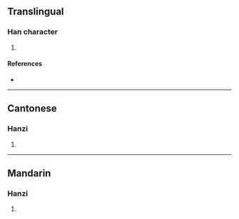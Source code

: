 {{character info/new}}
==Translingual==

===Han character===
{{Han char|rn=85|rad=水|as=09|sn=12|four=|canj=EYCK,XEYCK|ids=⿰氵奕}}

# {{defn|Han|sort=水09}}

====References====
* {{Han ref|kx=0637.120|dkj=17843|dj=1044.100|hdz=31684.020|uh=6E59|ud=28249}}

----

==Cantonese==

===Hanzi===
{{yue-hanzi|jyut=[[jik6]]|y=yik6}}

# {{defn|lang=yue|sort=水09}}

----

==Mandarin==

===Hanzi===
{{cmn-hanzi|pin=[[yì]] ([[yi4]])|wg=i<sup>4</sup>}}

# {{defn|lang=cmn|sort=水09}}